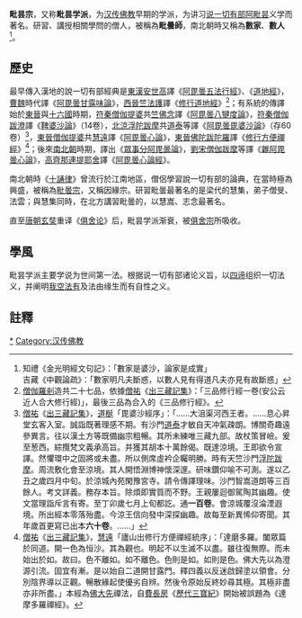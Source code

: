'''毗昙宗'''，又称'''毗昙学派'''，为[[汉传佛教|汉传佛教]]早期的学派，为讲习[[说一切有部|说一切有部]][[阿毗昙|阿毗昙]]义学而著名。研習、講授相關學問的僧人，被稱為'''毗曇師'''，南北朝時又稱為'''數家'''、'''數人'''<ref>知禮《金光明經文句記》：「數家是婆沙，論家是成實」<br/>吉藏《中觀論疏》：「數家明凡夫斷惑，以數人見有得道凡夫亦見有故斷惑」</ref>。

==歷史==
最早傳入漢地的說一切有部經典是[[東漢|東漢]][[安世高|安世高]]譯《[[阿毘曇五法行經|阿毘曇五法行經]]》、《[[道地經|道地經]]》，[[曹魏|曹魏]]時代譯《[[阿毘曇甘露味論|阿毘曇甘露味論]]》，[[西晉|西晉]][[竺法護|竺法護]]譯《[[修行道地經|修行道地經]]》<ref>[[僧伽羅剎|僧伽羅剎]]造共二十七品，依據[[僧祐|僧祐]]《[[出三藏記集|出三藏記集]]》：「三品修行經一卷(安公云近人合大修行經)」，最後三品為合入的《三品修行經》。</ref>；有系統的傳譯始於[[東晉|東晉]]與[[十六國|十六國]]時期，[[前秦|符秦]][[僧伽提婆|僧伽提婆]]共[[竺佛念|竺佛念]]譯《[[阿毘曇八犍度論|阿毘曇八犍度論]]》，[[前秦|符秦]][[僧伽跋澄|僧伽跋澄]]譯《[[鞞婆沙論|鞞婆沙論]]》（14卷），[[北涼|北涼]][[浮陀跋摩|浮陀跋摩]]共[[道泰|道泰]]等譯《[[阿毘曇毘婆沙論|阿毘曇毘婆沙論]]》（存60卷）<ref>[[僧祐|僧祐]]《[[出三藏記集|出三藏記集]]》，[[道梴|道梴]]「毘婆沙經序」：「……大沮渠河西王者。……息心昇堂玄客入室。誠詣既著理感不期。有沙門[[道泰|道泰]]才敏自天冲氣疎朗。博關奇趣遠參異言。往以漢土方等既備幽宗粗暢。其所未練唯三藏九部。故杖策冒嶮。爰至葱西。綜攬梵文義承高旨。并獲其胡本十萬餘偈。既達涼境。王即欲令宣譯。然懼環中之固將或未盡。所以側席虛衿企矚明勝。時有天竺沙門[[浮陀跋摩|浮陀跋摩]]。周流敷化會至涼境。其人開悟淵博神懷深邃。研味鑽仰喻不可測。遂以乙丑之歲四月中旬。於涼城內苑閑豫宮寺。請令傳譯理味。沙門智嵩道朗等三百餘人。考文詳義。務存本旨。除煩即實質而不野。王親屢迴御駕陶其幽趣。使文當理詣斥言有寄。至丁卯歲七月上旬都訖。通'''一百卷'''。會涼城覆沒淪湮遐境。所出經本零落殆盡。今涼王信向發中深探幽趣。故每至新異悕仰寄聞。其年歲首更寫已出本'''六十卷'''。……」</ref>，[[東晉|東晉]][[僧伽提婆|僧伽提婆]]共[[慧遠|慧遠]]譯《[[阿毘曇心論|阿毘曇心論]]》，[[東晉|東晉]][[佛陀跋陀羅|佛陀跋陀羅]]譯《[[達摩多羅禪經|修行方便禪經]]》<ref>[[僧祐|僧祐]]《[[出三藏記集|出三藏記集]]》，[[慧遠|慧遠]]「廬山出修行方便禪經統序」：「達磨多羅。闔眾篇於同道。開一色為恒沙。其為觀也。明起不以生滅不以盡。雖往復無際。而未始出於如。故曰。色不離如。如不離色。色則是如。如則是色。佛大先以為澄源引流。固宜有漸。是以始自二道開甘露門。釋四義以反迷啟歸塗以領會。分別陰界導以正觀。暢散緣起使優劣自辨。然後令原始反終妙尋其極。其極非盡亦非所盡。」本經為[[佛大先|佛大先]]禪法，自[[費長房|費長房]]《[[歷代三寶紀|歷代三寶紀]]》開始被誤題為《達摩多羅禪經》。</ref>；後來[[南北朝|南北朝]]時期，譯出《[[眾事分阿毘曇論|眾事分阿毘曇論]]》，[[劉宋|劉宋]][[僧伽跋摩|僧伽跋摩]]等譯《[[雜阿毘曇心論|雜阿毘曇心論]]》，[[高齊|高齊]][[那連提耶舍|那連提耶舍]]譯《[[阿毘曇心論經|阿毘曇心論經]]》。

南北朝時《[[十誦律|十誦律]]》曾流行於江南地區，僧侶學習說一切有部的論典，在當時極為興盛，被稱為[[毗曇宗|毗曇宗]]，又稱因緣宗。研習毗曇最著名的是梁代的慧集，弟子僧旻、法雲；與慧集同時，在北方講習毗曇的，以慧嵩、志念最著名。

直至[[唐朝|唐朝]][[玄奘|玄奘]]重译《[[俱舍论|俱舍论]]》后，毗昙学派渐衰，被[[俱舍宗|俱舍宗]]所吸收。

==學風==
毗昙学派主要学说为世间第一法。根据说一切有部诸论义旨，以[[四谛|四谛]]组织一切法义，并阐明[[我空法有|我空法有]]及法由缘生而有自性之义。

==註釋==
{{reflist}}

{{漢傳佛教宗派}}
[[Category:毘曇宗|*]]
[[Category:汉传佛教|Category:汉传佛教]]